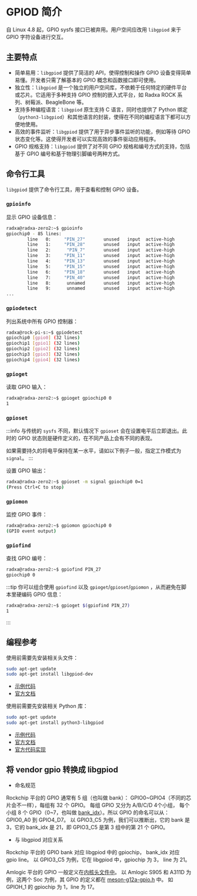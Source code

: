 # GPIOD 简介

自 Linux 4.8 起，GPIO sysfs 接口已被弃用。用户空间应改用 `libgpiod` 来于 GPIO 字符设备进行交互。

## 主要特点

- 简单易用：`libgpiod` 提供了简洁的 API，使得控制和操作 GPIO 设备变得简单易懂。开发者只需了解基本的 GPIO 概念和函数接口即可使用。
- 独立性：`libgpiod` 是一个独立的用户空间库，不依赖于任何特定的硬件平台或芯片。它适用于多种支持 GPIO 控制的嵌入式平台，如 Radxa ROCK 系列、树莓派、BeagleBone 等。
- 支持多种编程语言：`libgpiod` 原生支持 C 语言，同时也提供了 Python 绑定（`python3-libgpiod`）和其他语言的封装，使得在不同的编程语言下都可以方便地使用。
- 高效的事件监听：`libgpiod` 提供了用于异步事件监听的功能，例如等待 GPIO 状态变化等。这使得开发者可以实现高效的事件驱动应用程序。
- GPIO 规格支持：`libgpiod` 提供了对不同 GPIO 规格和编号方式的支持，包括基于 GPIO 编号和基于物理引脚编号两种方式。

## 命令行工具

`libgpiod` 提供了命令行工具，用于查看和控制 GPIO 设备。

### `gpioinfo`

显示 GPIO 设备信息：

```bash
radxa@radxa-zero2:~$ gpioinfo
gpiochip0 - 85 lines:
        line   0:     "PIN_27"       unused   input  active-high
        line   1:     "PIN_28"       unused   input  active-high
        line   2:      "PIN_7"       unused   input  active-high
        line   3:     "PIN_11"       unused   input  active-high
        line   4:     "PIN_13"       unused   input  active-high
        line   5:     "PIN_15"       unused   input  active-high
        line   6:     "PIN_18"       unused   input  active-high
        line   7:     "PIN_40"       unused   input  active-high
        line   8:      unnamed       unused   input  active-high
        line   9:      unnamed       unused   input  active-high
...
```

### `gpiodetect`

列出系统中所有 GPIO 控制器：

```bash
radxa@rock-pi-s:~$ gpiodetect
gpiochip0 [gpio0] (32 lines)
gpiochip1 [gpio1] (32 lines)
gpiochip2 [gpio2] (32 lines)
gpiochip3 [gpio3] (32 lines)
gpiochip4 [gpio4] (32 lines)
```

### `gpioget`

读取 GPIO 输入：

```bash
radxa@radxa-zero2:~$ gpioget gpiochip0 0
1
```

### `gpioset`

:::info
与传统的 `sysfs` 不同，默认情况下 `gpioset` 会在设置电平后立即退出。此时的 GPIO 状态则是硬件定义的，在不同产品上会有不同的表现。

如果需要持久的将电平保持在某一水平，请如以下例子一般，指定工作模式为 `signal`。
:::

设置 GPIO 输出：

```bash
radxa@radxa-zero2:~$ gpioset -m signal gpiochip0 0=1
(Press Ctrl+C to stop)
```

### `gpiomon`

监控 GPIO 事件：

```bash
radxa@radxa-zero2:~$ gpiomon gpiochip0 0
(GPIO event output)
```

### `gpiofind`

查找 GPIO 编号：

```bash
radxa@radxa-zero2:~$ gpiofind PIN_27
gpiochip0 0
```

:::tip
你可以组合使用 `gpiofind` 以及 `gpioget`/`gpioset`/`gpiomon` ，从而避免在脚本里硬编码 GPIO 信息：

```bash
radxa@radxa-zero2:~$ gpioget $(gpiofind PIN_27)
1
```

:::

## 编程参考

<Tabs queryString="lang">
<TabItem value="C">

使用前需要先安装相关头文件：

```bash
sudo apt-get update
sudo apt-get install libgpiod-dev
```

- [示例代码](https://git.kernel.org/pub/scm/libs/libgpiod/libgpiod.git/tree/examples)
- [官方文档](https://libgpiod.readthedocs.io/en/latest/index.html)

</TabItem>
<TabItem value="Python">

使用前需要先安装相关 Python 库：

```bash
sudo apt-get update
sudo apt-get install python3-libgpiod
```

- [示例代码](https://git.kernel.org/pub/scm/libs/libgpiod/libgpiod.git/tree/bindings/python/examples)
- [官方文档](https://libgpiod.readthedocs.io/en/latest/index.html)
- [官方代码实现](https://git.kernel.org/pub/scm/libs/libgpiod/libgpiod.git/tree/bindings/python/gpiod)

</TabItem>
</Tabs>

## 将 vendor gpio 转换成 libgpiod

<Tabs queryString="vendorTolibgpiod">

<TabItem value="Rokchip">

- 命名规范

Rockchip 平台的 GPIO 通常有 5 组（也叫做 bank）： GPIO0~GPIO4（不同的芯片会不一样），每组有 32 个 GPIO。
每组 GPIO 又分为 A/B/C/D 4个小组， 每个小组 8 个 GPIO（0~7，也叫做 [bank_idx](https://github.com/torvalds/linux/blob/master/include/dt-bindings/pinctrl/rockchip.h)）。所以 GPIO 的命名可以从： GPIO0_A0 到 GPIO4_D7。
以 GPIO3_C5 为例，我们可以推断出，它的 bank 是 3，它的 bank_idx 是 21，即 GPIO3_C5 是第 3 组中的第 21 个 GPIO。

- 与 libgpiod 对应关系

Rockchip 平台的 GPIO bank 对应 libgpiod 中的 gpiochip， bank_idx 对应 gpio line。
以 GPIO3_C5 为例，它在 libgpiod 中，gpiochip 为 3， line 为 21。

</TabItem>

<TabItem value="Amlogic">

Amlogic 平台的 GPIO 一般定义在[内核头文件中](https://github.com/torvalds/linux/blob/master/include/dt-bindings/gpio/)。
以 Amlogic S905 和 A311D 为例，这两个 Soc 为例，其 GPIO 的定义都在 [meson-g12a-gpio.h](https://github.com/torvalds/linux/blob/master/include/dt-bindings/gpio/meson-g12a-gpio.h) 中。
如 GPIOH_1 的 gpiochip 为 1，line 为 17。

</TabItem>

</Tabs>
